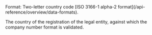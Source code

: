 <ResponseField name="CountryCode" type="string" >    
Format: Two-letter country code [ISO 3166-1 alpha-2 format](/api-reference/overview/data-formats).

The country of the registration of the legal entity, against which the company number format is validated. 
</ResponseField>